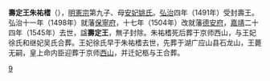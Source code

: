 '''壽定王朱祐榰'''（{{bd|1481年|12月2日|1545年||catIdx=Z朱}}），[[明憲宗|明憲宗]]第九子、母[[姚安妃|安妃姚氏]]。[[弘治|弘治]]四年（1491年）受封壽王。弘治十一年（1498年）就藩[[保宁府|保寧府]]，十七年（1504年）改就藩[[德安府|德安府]]，[[嘉靖|嘉靖]]二十四年（1545年）去世，諡'''壽定王'''，無子封除。朱祐榰死后葬于京师西山，与王妃徐氏和继妃吴氏合葬。王妃徐氏早于朱祐榰去世，先葬于湖广应山县石龙山，王薨无嗣，皇上命内臣迎葬于京师[[西山_(北京)|西山]]，并迁妃柩与王合葬。
{{明憲宗皇室}}
[[Category:明宪宗皇子|9]]